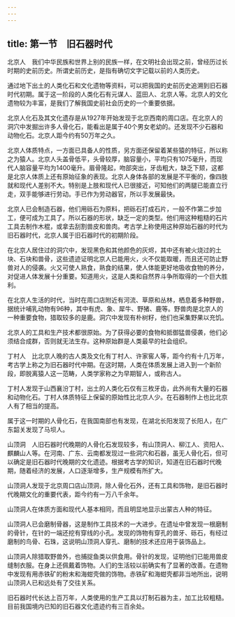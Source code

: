 ```yaml
---
---
---
```

title: 第一节　旧石器时代
---




北京人　我们中华民族和世界上别的民族一样，在文明社会出现之前，曾经历过长时期的史前历史。所谓史前历史，是指有确切文字记载以前的人类历史。

通过地下出土的人类化石和文化遗物等资料，可以把我国的史前历史追溯到旧石器时代初期。属于这一阶段的人类化石有元谋人、蓝田人、北京人等。北京人的文化遗物较为丰富，是我们了解我国史前社会历史的一个重要依据。

北京人化石及其文化遗存是从1927年开始发现于北京西南的周口店。在北京人的洞穴中发掘出许多人骨化石，能看出是属于40个男女老幼的。还发现不少石器和动物化石。北京人距今约有50万年之久。

北京人体质特点，一方面已具备人的性质，另方面还保留着某些猿的特征，所以称之为猿人。北京人头盖骨低平，头骨较厚，脑容量小，平均只有1075毫升，而现代人脑容量平均为1400毫升。眉骨隆起，吻部突出，牙齿粗大，缺乏下颏，这都是北京人体质上还有原始征象的表现。北京人身体各部的发展是不平衡的，像四肢就和现代人差别不大。特别是上肢和现代人已很接近，可知他们的两腿已能直立行走，双手能够进行劳动。手已作为劳动器官，所以手发展最快。

北京人已会制造石器，他们用砾石为原料，把砾石打成石片，一般不作第二步加工，便可成为工具了。所以石器的形状，缺乏一定的类型。他们用这种粗糙的石片工具去制作木棍，或拿去刮割兽皮和兽肉。考古学上称使用这种原始石器的时代为旧石器时代，北京人属于旧石器时代的初期阶段。

在北京人居住过的洞穴中，发现黑色和其他颜色的灰烬，其中还有被火烧过的土块、石块和兽骨，这些遗迹证明北京人已能用火，火不仅能取暖，而且还可防止野兽对人的侵袭。火又可使人熟食，熟食的结果，使人体能更好地吸收食物的养分，对促进人体发展十分重要。知道用火，这是人类和自然界斗争所取得的一个巨大胜利。

在北京人生活的时代，当时在周口店附近有河流、草原和丛林，栖息着多种野兽，据统计哺乳动物有96种，其中有虎、象、犀牛、野猪、鹿等。野兽肉是北京人的一种重要食物，猎取较多的是鹿。洞穴中发现有朴树籽，他们也采集野果以充饥。

北京人的工具和生产技术都很原始。为了获得必要的食物和抵御猛兽侵袭，他们必须结合成群，否则就无法生存。这种原始群是人类最早的社会组织。

丁村人　比北京人晚的古人类及文化有丁村人、许家窖人等，距今约有十几万年，考古学上称之为旧石器时代中期。在这时期，人类在体质发展上进入到一个新阶段，即脱离猿人这一范畴，人类学家称之为早期智人，或称古人。

丁村人发现于山西襄汾丁村，出土的人类化石仅有三枚牙齿，此外尚有大量的石器和动物化石。丁村人体质特征上保留的原始性比北京人少。在石器制作上也比北京人有了相当的提高。

属于这一时期的人骨化石，在我国南部也有发现，在湖北长阳发现了长阳人，在广东韶关发现了马坝人。

山顶洞　人旧石器时代晚期的人骨化石发现较多，有山顶洞人、柳江人、资阳人、麒麟山人等。在河南、广东、云南都发现过一些洞穴和石器，虽无人骨化石，但可以确定是旧石器时代晚期的文化遗迹。根据考古学的知识，知道在旧石器时代晚期，随着经济的发展，人口逐渐增多，生产规模有所扩大。

山顶洞人发现于北京周口店山顶洞，除人骨化石外，还有工具和饰物，是旧石器时代晚期文化的重要代表，距今约有一万八千余年。

山顶洞人在体质方面和现代人基本相同，而且明显地显示出蒙古人种的特征。

山顶洞人已会磨制骨器，这是制作工具技术的一大进步。在遗址中曾发现一根磨制的骨针，在针的一端还挖有穿线的小孔。发现的饰物有穿孔的兽牙、砾石，有经过磨制的鸟骨、石珠，这说明山顶洞人穿孔、磨制的技术还应用于装饰品上。

山顶洞人除猎取野兽外，也捕捉鱼类以供食用。骨针的发现，证明他们已能用兽皮缝制衣服。在身上还佩戴着饰物。人们的生活较以前确实有了显著的改善。在遗物中发现有用赤铁矿的粉末和海蚶壳做的饰物。赤铁矿和海蚶壳都非当地所出，说明山顶洞人已和远处有了交往关系。

旧石器时代长达上百万年，人类使用的生产工具以打制石器为主，加工比较粗糙。目前我国境内已知的旧石器文化遗迹约有三百余处。